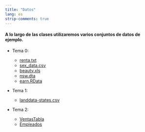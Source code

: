 ```yaml
---
title: "Datos"
lang: es
strip-comments: true
---
```


####  A lo largo de las clases utilizaremos varios conjuntos de datos de ejemplo. 

<!--
  * Podéis ver el directorio con todos [aquí](https://github.com/albarran/BigDataEcon2021/raw/main/data)
-->

<!--(https://drive.google.com/file/d/1_oeCFuxeu_11qFuBGgI6YhfqfYcMDT7W/view?usp=sharing) -->

<!--
* Descargad el archivo comprimido .zip con todos  [aquí](data.zip)

  * Descomprimid todo el contenido en un subdirectorio llamado **data** de vuestro directorio de trabajo para poder usarlos en el futuro
-->

* Tema 0:
  + [renta.txt](https://raw.githubusercontent.com/albarran/00datos/main/renta.txt)
  + [sex_data.csv](https://raw.githubusercontent.com/albarran/00datos/main/sex_data.csv)
  + [beauty.xls](https://raw.githubusercontent.com/albarran/00datos/main/beauty.xls)
  + [nsw.dta](https://raw.githubusercontent.com/albarran/00datos/main/nsw.dta)
  + [earn.RData](https://raw.githubusercontent.com/albarran/00datos/main/earn.RData)

* Tema 1:

  + [landdata-states.csv](https://raw.githubusercontent.com/albarran/00datos/main/landdata-states.csv)


* Tema 2:

  + [VentasTabla](https://raw.githubusercontent.com/albarran/00datos/main/VentasTabla.xlsx)
  + [Empleados](https://raw.githubusercontent.com/albarran/00datos/main/empleados.csv.zip)

<!--
* Tema 5:

  + [BankMarketing.csv](https://raw.githubusercontent.com/albarran/00datos/main/BankMarketing.csv)

  + [BostonHousing.csv](https://raw.githubusercontent.com/albarran/00datos/main/BostonHousing.csv)


* Tema 7:

  + [discount.csv](https://raw.githubusercontent.com/albarran/00datos/main/discount.csv)


* Tema 8:

  + [census.csv](https://raw.githubusercontent.com/albarran/00datos/main/census.csv)

* Tema 14:

  + [clientes.csv](https://raw.githubusercontent.com/albarran/00datos/main/clientes.csv)


<!--
-->


<br>

